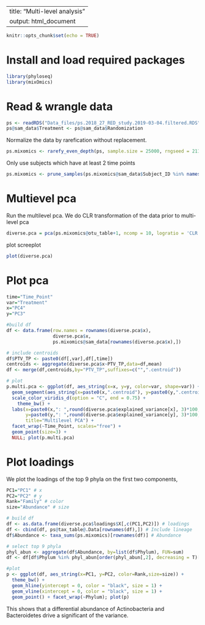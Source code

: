 <style type="text/css">
.main-container {
  max-width: 1800px;
  margin-left: auto;
  margin-right: auto;
}
</style>

---
title: "Multi-level analysis"
output: html_document
---

```{r setup, include=FALSE}
knitr::opts_chunk$set(echo = TRUE)
```

# Install and load required packages

```{r environment, include=T}
library(phyloseq)
library(mixOmics)
```

# Read & wrangle data

```{r data, include=T}
ps <- readRDS("Data_files/ps.2018_27_RED_study.2019-03-04.filtered.RDS")
ps@sam_data$Treatment <- ps@sam_data$Randomization
```

Normalize the data by rarefication without replacement.

```{r rarefy, include=T}
ps.mixomics <- rarefy_even_depth(ps, sample.size = 25000, rngseed = 21122, replace = F)
```

Only use subjects which have at least 2 time points 

```{r subset, include=T}
ps.mixomics <- prune_samples(ps.mixomics@sam_data$Subject_ID %in% names(which(table(ps.mixomics@sam_data$Subject_ID)!=1)), ps.mixomics)
```

# Multievel pca

Run the multilevel pca. We do CLR transformation of the data prior to multi-level pca

```{r multi-level pca, include=T}
diverse.pca = pca(ps.mixomics@otu_table+1, ncomp = 10, logratio = 'CLR', multilevel = ps.mixomics@sam_data$Subject_ID)
```

plot screeplot

```{r screeplot, include=T}
plot(diverse.pca)
```

# Plot pca

```{r plot pca, include=T}
time="Time_Point"
var="Treatment"
x="PC4"
y="PC3"

#build df
df <- data.frame(row.names = rownames(diverse.pca$x),
                 diverse.pca$x,
                 ps.mixomics@sam_data[rownames(diverse.pca$x),])

# include centroids
df$PTV_TP <- paste0(df[,var],df[,time])
centroids <- aggregate(diverse.pca$x~PTV_TP,data=df,mean)
df <- merge(df,centroids,by="PTV_TP",suffixes=c("",".centroid"))

# plot
p.multi.pca <- ggplot(df, aes_string(x=x, y=y, color=var, shape=var)) +
  geom_segment(aes_string(x=paste0(x,".centroid"), y=paste0(y,".centroid"), xend=x, yend=y), alpha=0.3, color="black") +
  scale_color_viridis_d(option = "C", end = 0.75) +
    theme_bw() +
  labs(x=paste0(x,": ",round(diverse.pca$explained_variance[x], 3)*100, "% variance explained"),
       y=paste0(y,": ",round(diverse.pca$explained_variance[y], 3)*100, "% variance explained"),
       title="Multilevel PCA") +
  facet_wrap(~Time_Point, scales="free") + 
  geom_point(size=3) +
  NULL; plot(p.multi.pca)
```

# Plot loadings

We plot the loadings of the top 9 phyla on the first two components,

```{r plot loadings, include=T, fig.width = 12, fig.height=6}
PC1="PC1" # x
PC2="PC2" # y
Rank="Family" # color
size="Abundance" # size

# build df
df <- as.data.frame(diverse.pca$loadings$X[,c(PC1,PC2)]) # loadings
df <- cbind(df, ps@tax_table@.Data[rownames(df),]) # Include lineage
df$Abundance <- taxa_sums(ps.mixomics)[rownames(df)] # Abundance

# select top 9 phyla
phyl_abun <- aggregate(df$Abundance, by=list(df$Phylum), FUN=sum)
df <- df[df$Phylum %in% phyl_abun[order(phyl_abun[,2], decreasing = T)[1:9],1],]

#plot
p <- ggplot(df, aes_string(x=PC1, y=PC2, color=Rank,size=size)) + 
  theme_bw() + 
  geom_hline(yintercept = 0, color = "black", size = 1) +
  geom_vline(xintercept = 0, color = "black", size = 1) +
  geom_point() + facet_wrap(~Phylum); plot(p)
```

This shows that a differential abundance of Actinobacteria and Bacteroidetes drive a significant of the variance. 